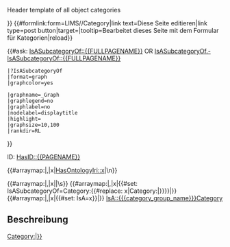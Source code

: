<noinclude>Header template of all object categories 

{{Helper/Docu/FormTemplate}}
</noinclude><includeonly>
{{DISPLAYTITLE: {{#if:{{{display_name|}}} | {{{display_name|}}} | {{PAGENAME}} }} }}
{{#formlink:form=LIMS/{{{category_group_name}}}/Category|link text=Diese Seite editieren|link type=post button|target={{FULLPAGENAME}}|tooltip=Bearbeitet dieses Seite mit dem Formular für Kategorien|reload}}

{{#ask: [[IsASubcategoryOf::{{FULLPAGENAME}}]]
OR [[IsASubcategoryOf.-IsASubcategoryOf::{{FULLPAGENAME}}]]
 |?IsASubcategoryOf
 |format=graph
 |graphcolor=yes
<!--  |graphlink=yes --><!-- buggy -->
 |graphname=_Graph
 |graphlegend=no
 |graphlabel=no
 |nodelabel=displaytitle
 |highlight={{FULLPAGENAME}}
 |graphsize=10,100
 |rankdir=RL
}}

ID: [[HasID::{{PAGENAME}}]]

{{#arraymap:{{{ontology_iri|}}}|,|x|[[HasOntologyIri::x]]|\n}}

{{#arraymap:{{{sub_category_of|}}}|,|x|[[Category:{{#replace: x|Category:|}}]]|\s}}
{{#arraymap:{{{sub_category_of|}}}|,|x|{{#set: IsASubcategoryOf=Category:{{#replace: x|Category:|}}}}|}}
{{#arraymap:{{{category_type|}}}|,|x|{{#set: IsA=x}}|}}
[[IsA::{{{category_group_name}}}Category]]

== Beschreibung ==
{{{description|}}}
</includeonly>